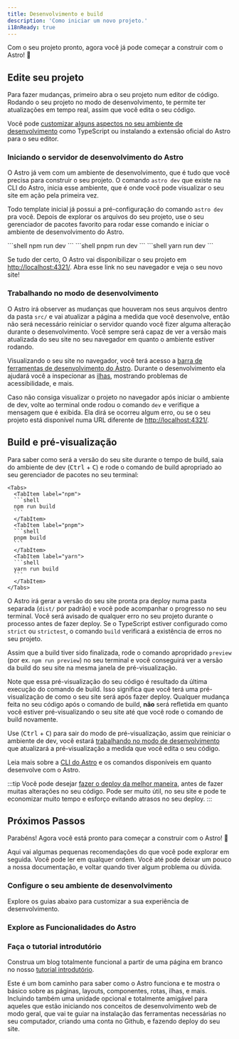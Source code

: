 ```yaml
---
title: Desenvolvimento e build
description: 'Como iniciar um novo projeto.'
i18nReady: true
---
```


Com o seu projeto pronto, agora você já pode começar a construir com o Astro! 🚀

## Edite seu projeto

Para fazer mudanças, primeiro abra o seu projeto num editor de código. Rodando o seu projeto no modo de desenvolvimento, te permite ter atualizações em tempo real, assim que você edita o seu código.

Você pode [customizar alguns aspectos no seu ambiente de desenvolvimento](#configure-o-seu-ambiente-de-desenvolvimento) como TypeScript ou instalando a extensão oficial do Astro para o seu editor.

### Iniciando o servidor de desenvolvimento do Astro

O Astro já vem com um ambiente de desenvolvimento, que é tudo que você precisa para construir o seu projeto. O comando `astro dev` que existe na CLI do Astro, inicia esse ambiente, que é onde você pode visualizar o seu site em ação pela primeira vez.

Todo template inicial já possui a pré-configuração do comando `astro dev` pra você. Depois de explorar os arquivos do seu projeto, use o seu gerenciador de pacotes favorito para rodar esse comando e iniciar o ambiente de desenvolvimento do Astro.  

<Tabs>
  <TabItem label="npm">
  ```shell
  npm run dev
  ```
  </TabItem>
  <TabItem label="pnpm">
  ```shell
  pnpm run dev
  ```
  </TabItem>
  <TabItem label="yarn">
  ```shell
  yarn run dev
  ```
  </TabItem>
</Tabs>


Se tudo der certo, O Astro vai disponibilizar o seu projeto em [http://localhost:4321/](http://localhost:4321/). Abra esse link no seu navegador e veja o seu novo site!

### Trabalhando no modo de desenvolvimento

O Astro irá observer as mudanças que houveram nos seus arquivos dentro da pasta `src/` e vai atualizar a página a medida que você desenvolve, então não será necessário reiniciar o servidor quando você fizer alguma alteração durante o desenvolvimento. Você sempre será capaz de ver a versão mais atualizada do seu site no seu navegador em quanto o ambiente estiver rodando.

Visualizando o seu site no navegador, você terá acesso a [barra de ferramentas de desenvolvimento do Astro](/pt-br/guides/dev-toolbar/). Durante o desenvolvimento ela ajudará você a inspecionar as [ilhas](/pt-br/concepts/islands/), mostrando problemas de acessibilidade, e mais.

Caso não consiga visualizar o projeto no navegador após iniciar o ambiente de dev, volte ao terminal onde rodou o comando `dev` e verifique a mensagem que é exibida. Ela dirá se ocorreu algum erro, ou se o seu projeto está disponível numa URL diferente de [http://localhost:4321/](http://localhost:4321/).

## Build e pré-visualização

Para saber como será a versão do seu site durante o tempo de build, saia do ambiente de dev (<kbd>Ctrl</kbd> + <kbd>C</kbd>) e rode o comando de build apropriado ao seu gerenciador de pacotes no seu terminal:

    <Tabs>
      <TabItem label="npm">
      ```shell
      npm run build
      ```
      </TabItem>
      <TabItem label="pnpm">
      ```shell
      pnpm build
      ```
      </TabItem>
      <TabItem label="yarn">
      ```shell
      yarn run build
      ```
      </TabItem>
    </Tabs>

O Astro irá gerar a versão do seu site pronta pra deploy numa pasta separada (`dist/` por padrão) e você pode acompanhar o progresso no seu terminal. Você será avisado de qualquer erro no seu projeto durante o processo antes de fazer deploy. Se o TypeScript estiver configurado como `strict` ou `strictest`, o comando `build` verificará a existência de erros no seu projeto.

Assim que a build tiver sido finalizada, rode o comando apropridado `preview` (por ex. `npm run preview`) no seu terminal e você conseguirá ver a versão da build do seu site na mesma janela de pré-visualização.

Note que essa pré-visualização do seu código é resultado da última execução do comando de build. Isso significa que você terá uma pré-visualização de como o seu site será após fazer deploy. Qualquer mudança feita no seu código após o comando de build, **não** será refletida em quanto você estiver pré-visualizando o seu site até que você rode o comando de build novamente.

Use (<kbd>Ctrl</kbd> + <kbd>C</kbd>) para sair do modo de pré-visualização, assim que reiniciar o ambiente de dev, você estará [trabalhando no modo de desenvolvimento](#trabalhando-no-modo-desenvolvimento) que atualizará a pré-visualização a medida que você edita o seu código.

<ReadMore>Leia mais sobre a [CLI do Astro](/pt-br/reference/cli-reference/) e os comandos disponíveis em quanto desenvolve com o Astro.</ReadMore>

:::tip 
Você pode desejar [fazer o deploy da melhor maneira](/pt-br/guides/deploy/), antes de fazer muitas alterações no seu código. Pode ser muito útil, no seu site e pode te economizar muito tempo e esforço evitando atrasos no seu deploy.
:::

## Próximos Passos

Parabéns! Agora você está pronto para começar a construir com o Astro! 🥳

Aqui vai algumas pequenas recomendações do que você pode explorar em seguida. Você pode ler em qualquer ordem. Você até pode deixar um pouco a nossa documentação, e voltar quando tiver algum problema ou dúvida.

### Configure o seu ambiente de desenvolvimento

Explore os guias abaixo para customizar a sua experiência de desenvolvimento.

<CardGrid>
  <LinkCard
    title="Configuração do editor"
    description="Personalize seu editor de código para melhorar a experiência de desenvolvedor Astro e destravar novas funcionalidades."
    href="/pt-br/editor-setup/"
  />
  <LinkCard
    title="Barra de Ferramentas de Desenvolvimento"
    description="Explore as mais úteis funcionalidades da barra de ferramentas de desenvolvimento."
    href="/pt-br/guides/dev-toolbar/"
  />
  <LinkCard
    title="Configurando TypeScript"
    description="Configure opções de tipagem, IntelliSense, e mais."
    href="/pt-br/guides/typescript/"
  />
</CardGrid>

### Explore as Funcionalidades do Astro

<CardGrid>
  <LinkCard
    title="Estrutura de Projetos"
    description="Aprenda mais sobre a estrutura de arquivos do Astro no nosso guia de estrutura de projeto."
    href="/pt-br/basics/project-structure/"
  />
  <LinkCard
    title="Crie coleções de conteúdo"
    description="Adicione conteúdos ao seu site com frontmatter, validação e tipagem segura."
    href="/pt-br/guides/content-collections/"
  />
    <LinkCard
    title="Adicione transicão entre visualizações"
    description="Crie páginas com transições e animações suaves."
    href="/pt-br/guides/view-transitions/"
  />
  <LinkCard
    title="Aprenda mais sobre ilhas"
    description="Leia sobre a arquitetura de islands do Astro."
    href="/pt-br/concepts/islands/"
  />
</CardGrid>

### Faça o tutorial introdutório

Construa um blog totalmente funcional a partir de uma página em branco no nosso [tutorial introdutório](/pt-br/tutorial/0-introduction/).

Este é um bom caminho para saber como o Astro funciona e te mostra o básico sobre as páginas, layouts, componentes, rotas, ilhas, e mais. Incluindo também uma unidade opcional e totalmente amigável para aqueles que estão iniciando nos conceitos de desenvolvimento web de modo geral, que vai te guiar na instalação das ferramentas necessárias no seu computador, criando uma conta no Github, e fazendo deploy do seu site.

